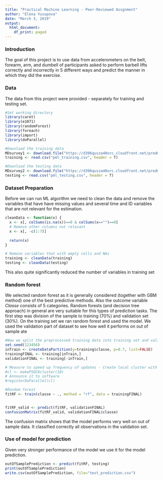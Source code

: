 ---
title: "Practical Machine Learning - Peer-Reviewed Assgnment"
author: "Elena Yusupova"
date: "March 3, 2019"
output:
  html_document:
    df_print: paged
---

### Introduction
    
The goal of this project is to use data from accelerometers on the belt, forearm, arm, and dumbell of participants asked to perform barbell lifts correctly and incorrectly in 5 different ways and predict the manner in which they did the exercise. 

### Data 

The data from this project were provided - separately for training and testing set. 

```{r dataimport}
#Set working directory
library(caret)
library(e1071)
library(randomForest)
library(foreach)
library(import)
library(doParallel)

#Download the training data
MDsurvey1 <- download.file("https://d396qusza40orc.cloudfront.net/predmachlearn/pml-training.csv", "pml_training.csv")
training <- read.csv("pml_training.csv", header = T)

#Download the testing data
MDsurvey2 <- download.file("https://d396qusza40orc.cloudfront.net/predmachlearn/pml-testing.csv", "pml_testing.csv")
testing <- read.csv("pml_testing.csv", header = T)
```
   
### Dataset Preparation

Before we can run ML algorithm we need to clean the data and remove the variables that have have missing values and several time and ID variables that are not relevant for the estimation.   

```{r datasetprep}
cleanData <- function(x) {
  x <- x[, colSums(is.na(x))==0 & colSums(x=="")==0]
  # Remove other columns not relevant
  x <- x[, -c(1:7)] 
  
  return(x)
}

# Remove variables that with empty cells and NAs
training <- cleanData(training)
testing <- cleanData(testing)

```
This also quite significantly reduced the number of variables in training set

### Random forest

We selected random forest as it is generally considered (together with GBM method) one of the best predictive methods. Also the outcome variable _Classe_ consists of 5 categories. Random forests (and decision tree approach) in general are very suitable for this types of prediction tasks. 
The first step was division of the sample to training (70%) and validation set (30%). On the training set we ran random forest and used the model. We used the validation part of dataset to see how well it performs on out of sample ate 

```{r randomforest}
#Now we split the preprocessed training data into training set and validation set.
set.seed(123456)
inTrain <- createDataPartition(y=training$classe, p=0.7, list=FALSE)
trainingFINAL <- training[inTrain,]
validationFINAL <- training[-inTrain,]

# Measure to speed up frequency of updates - Create local cluster with 10 workers
#cl <- makePSOCKcluster(10)
# Announce it to software
#registerDoParallel(cl)

#Random forest
fitRF <- train(classe ~ ., method = "rf", data = trainingFINAL) 

                 
fitRF_valid <- predict(fitRF, validationFINAL)
confusionMatrix(fitRF_valid, validationFINAL$classe)

```

The confusion matrix shows that the model performs very well on out of sample data. It classified correctly all observations in the validation set. 

### Use of model for prediction

Given very stronger performance of the model we use it for the model prediction. 


```{r prediction}
outOfSamplePrediction <- predict(fitRF, testing)
print(outOfSamplePrediction)
write.csv(outOfSamplePrediction, file="test_prediction.csv")
```









